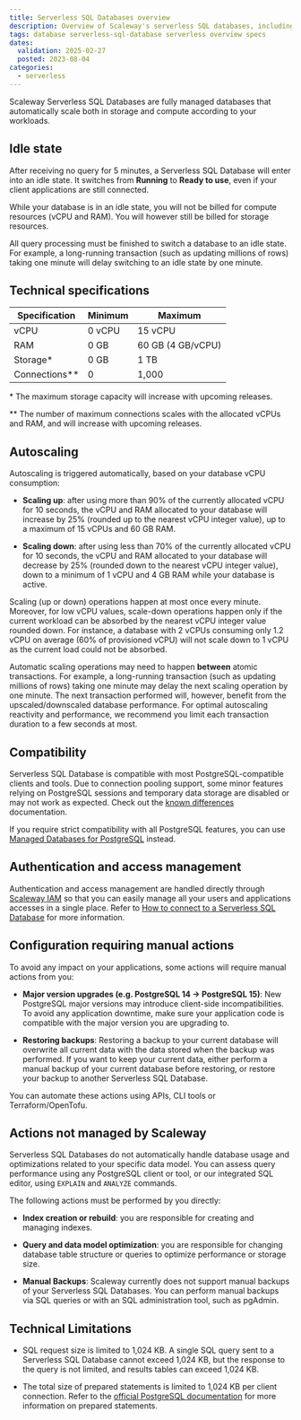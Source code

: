 ```yaml
---
title: Serverless SQL Databases overview
description: Overview of Scaleway's serverless SQL databases, including autoscaling and technical specifications.
tags: database serverless-sql-database serverless overview specs
dates:
  validation: 2025-02-27
  posted: 2023-08-04
categories:
  - serverless
---
```



Scaleway Serverless SQL Databases are fully managed databases that automatically scale both in storage and compute according to your workloads.

<Lightbox image={image} alt="" />

## Idle state
After receiving no query for 5 minutes, a Serverless SQL Database will enter into an idle state. It switches from **Running** to **Ready to use**, even if your client applications are still connected.

While your database is in an idle state, you will not be billed for compute resources (vCPU and RAM). You will however still be billed for storage resources.

<Message type="note">
  All query processing must be finished to switch a database to an idle state. For example, a long-running transaction (such as updating millions of rows) taking one minute will delay switching to an idle state by one minute.
</Message>

## Technical specifications

| Specification   | Minimum | Maximum                                          |
|-----------------|---------|--------------------------------------------------|
| vCPU            | 0 vCPU  | 15 vCPU                                          |
| RAM             | 0 GB    | 60 GB (4 GB/vCPU)                                |
| Storage\*       | 0 GB    | 1 TB                                             |
| Connections\*\* | 0       | 1,000                                            |

\* The maximum storage capacity will increase with upcoming releases.

\*\* The number of maximum connections scales with the allocated vCPUs and RAM, and will increase with upcoming releases.

## Autoscaling

Autoscaling is triggered automatically, based on your database vCPU consumption:

  - **Scaling up**: after using more than 90% of the currently allocated vCPU for 10 seconds, the vCPU and RAM allocated to your database will increase by 25% (rounded up to the nearest vCPU integer value), up to a maximum of 15 vCPUs and 60 GB RAM.

  - **Scaling down**: after using less than 70% of the currently allocated vCPU for 10 seconds, the vCPU and RAM allocated to your database will decrease by 25% (rounded down to the nearest vCPU integer value), down to a minimum of 1 vCPU and 4 GB RAM while your database is active.

<Message type="note">
  Scaling (up or down) operations happen at most once every minute. Moreover, for low vCPU values, scale-down operations happen only if the current workload can be absorbed by the nearest vCPU integer value rounded down. For instance, a database with 2 vCPUs consuming only 1.2 vCPU on average (60% of provisioned vCPU) will not scale down to 1 vCPU as the current load could not be absorbed.
</Message>

Automatic scaling operations may need to happen **between** atomic transactions. For example, a long-running transaction (such as updating millions of rows) taking one minute may delay the next scaling operation by one minute. The next transaction performed will, however, benefit from the upscaled/downscaled database performance. For optimal autoscaling reactivity and performance, we recommend you limit each transaction duration to a few seconds at most.

## Compatibility

Serverless SQL Database is compatible with most PostgreSQL-compatible clients and tools. Due to connection pooling support, some minor features relying on PostgreSQL sessions and temporary data storage are disabled or may not work as expected. Check out the [known differences](/serverless-sql-databases/reference-content/known-differences/) documentation.

If you require strict compatibility with all PostgreSQL features, you can use [Managed Databases for PostgreSQL](/managed-databases-for-postgresql-and-mysql/quickstart/) instead.

## Authentication and access management

Authentication and access management are handled directly through [Scaleway IAM](/iam/concepts/) so that you can easily manage all your users and applications accesses in a single place. Refer to [How to connect to a Serverless SQL Database](/serverless-sql-databases/how-to/connect-to-a-database/) for more information.

## Configuration requiring manual actions

To avoid any impact on your applications, some actions will require manual actions from you:

- **Major version upgrades (e.g. PostgreSQL 14 -> PostgreSQL 15)**: New PostgreSQL major versions may introduce client-side incompatibilities. To avoid any application downtime, make sure your application code is compatible with the major version you are upgrading to.

- **Restoring backups**: Restoring a backup to your current database will overwrite all current data with the data stored when the backup was performed. If you want to keep your current data, either perform a manual backup of your current database before restoring, or restore your backup to another Serverless SQL Database.

<Message type="note">
    You can automate these actions using APIs, CLI tools or Terraform/OpenTofu.
</Message>

## Actions not managed by Scaleway

Serverless SQL Databases do not automatically handle database usage and optimizations related to your specific data model. You can assess query performance using any PostgreSQL client or tool, or our integrated SQL editor, using `EXPLAIN` and `ANALYZE` commands.

The following actions must be performed by you directly:

- **Index creation or rebuild**: you are responsible for creating and managing indexes.

- **Query and data model optimization**: you are responsible for changing database table structure or queries to optimize performance or storage size.

- **Manual Backups**: Scaleway currently does not support manual backups of your Serverless SQL Databases. You can perform manual backups via SQL queries or with an SQL administration tool, such as pgAdmin.

## Technical Limitations

- SQL request size is limited to 1,024 KB. A single SQL query sent to a Serverless SQL Database cannot exceed 1,024 KB, but the response to the query is not limited, and results tables can exceed 1,024 KB.

- The total size of prepared statements is limited to 1,024 KB per client connection. Refer to the [official PostgreSQL documentation](https://www.postgresql.org/docs/current/sql-prepare.html) for more information on prepared statements.
